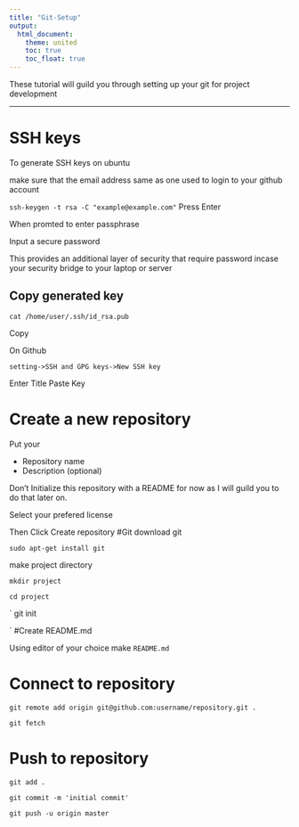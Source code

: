```yaml
---
title: "Git-Setup"
output:
  html_document:
    theme: united
    toc: true
    toc_float: true
---
```

These tutorial will guild you through setting up your git for project development

---

# SSH keys
To generate SSH keys on ubuntu

make sure that the email address same as one used to login to your github account

`
ssh-keygen -t rsa -C "example@example.com"
`
Press Enter

When promted to enter passphrase
 
Input a secure password
 
This provides an additional layer of security that require password incase your security bridge to your laptop or server

## Copy generated key 

`
cat /home/user/.ssh/id_rsa.pub
`

Copy

On Github 

`
 setting->SSH and GPG keys->New SSH key
`

Enter Title
Paste Key

# Create a new repository

Put your

- Repository name
- Description (optional)

Don't Initialize this repository with a README  for now as I will guild you to do that later on.

Select your prefered license 

Then Click Create repository
#Git
download git

`
sudo apt-get install git
`

make project directory

`
mkdir project
`

`
cd project
`

`
git init

`
#Create README.md

Using editor of your choice make `README.md`

# Connect to repository

`git remote add origin git@github.com:username/repository.git .`

`git fetch`

# Push to repository

`git add .`

`git commit -m 'initial commit'`

`git push -u origin master`




